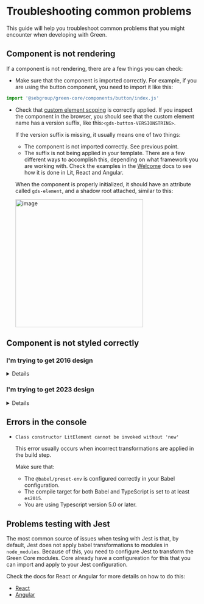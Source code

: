 
<Meta title="Guides/Troubleshooting" />

# Troubleshooting common problems

This guide will help you troubleshoot common problems that you might encounter when developing with Green.

## Component is not rendering

If a component is not rendering, there are a few things you can check:

- Make sure that the component is imported correctly. For example, if you are using the button component, you need
  to import it like this:

```ts
import '@sebgroup/green-core/components/button/index.js'
```

- Check that [custom element scoping](https://storybook.seb.io/latest/core/?path=/docs/concepts-scoping--docs) is
  correctly applied. If you inspect the component in the browser, you should see that the custom element name has a
  version suffix, like this:`<gds-button-VERSIONSTRING>`.

  If the version suffix is missing, it usually means one of two things:

  - The component is not imported correctly. See previous point.
  - The suffix is not being applied in your template. There are a few different ways to accomplish this, depending on
    what framework you are working with. Check the examples in the [Welcome](https://storybook.seb.io/latest/core/?path=/docs/welcome--docs)
    docs to see how it is done in Lit, React and Angular.

  When the component is properly initialized, it should have an attribute called `gds-element`, and a shadow root
  attached, similar to this:

  <img
    width="335"
    alt="image"
    src="https://github.com/user-attachments/assets/5918f952-4713-4ee8-a298-2ae9b71c45fa"
  />

## Component is not styled correctly

### I'm trying to get 2016 design

<details>
First, check that you have loaded and registered Transistional Styles accoring to the examples in the [Welcome](https://storybook.seb.io/latest/core/?path=/docs/welcome--docs) docs.

If you are still having issues, continue reading.

A common cause of styling issues with Green Core components is that [transitional styles](https://storybook.seb.io/latest/core/?path=/docs/concepts-transitional-styles--docs)
often rely on [Chlorophyll](https://storybook.seb.io/latest/chlorophyll) CSS variables being in scope.

When you already have the Chlorophyll CSS loaded on the page, this is usually not an issue, but if you try to use the components in isolation, you might run into this problem.

There are two ways to solve it:

- Make sure that the Chlorophyll CSS is loaded on the page. This can be done by importing SCSS or precompiled CSS from the `@sebgroup/chlorophyll` package.
- Use the `<gds-theme>` component. This component will automatically load the Chlorophyll CSS variables, and make sure that they are in scope.

  You can use the `<gds-theme>` component like this:

```ts
// Import the theme component
import '@sebgroup/green-core/components/theme/index.js'

// Import and register transitional styles for the theme component
// This is important, as it will make sure that the actual Chlorophyll CSS variables are loaded
import * as themeTransStyles from '@sebgroup/green-core/components/theme/theme.trans.styles.ts'
themeTransStyles.register()
```

Then use it in your template:

```html
<gds-theme>
  <!-- Green Core components here -->
</gds-theme>
```
</details>

### I'm trying to get 2023 design

<details>
The 2023 design is the default design for Green Core components, so if you are not seeing the correct styling, here are some things to check.

If all instances of the component should use 2023 design in your app, then check that Transitional Styles **are not** loaded for the component at all. If they are, they will override the 2023 styles with 2016 styles. In this case, you can simply remove the importing and registering of the transitional styles. This way, the component will simply use it's built-in default 2023 styles.

If some instances still need to have 2016 style, the situation is somewhat different. In this case, you need to keep the transitional styles, but you can use the `<gds-theme>` component to override the transitional styles for specific components.

```html
<gds-theme design-version="2023">
  <!-- Green Core components here will use 2023, even if they have transitional styles loaded -->
</gds-theme>
```

#### It's still not working...
If it's an older component, it could be that it doesn't have the 2023 design yet.
In this case, since the component may need to be updated or a new one written, reach out to the Green Core team for help.

Also, all of the information here only applies to components from the `@sebgroup/green-core` package. If you are using components from the Angular or React package that still only use Chlorophyll styling, this does not apply.
</details>

## Errors in the console

- `Class constructor LitElement cannot be invoked without 'new'`

  This error usually occurs when incorrect transformations are applied in the build step.

  Make sure that:

  - The `@babel/preset-env` is configured correctly in your Babel configuration.
  - The compile target for both Babel and TypeScript is set to at least `es2015`.
  - You are using Typescript version 5.0 or later.

## Problems testing with Jest

The most common source of issues when tesing with Jest is that, by default, Jest does not apply babel transformations to modules in `node_modules`.
Because of this, you need to configure Jest to transform the Green Core modules. Core already have a configureation for this that you can import
and apply to your Jest configuration.

Check the docs for React or Angular for more details on how to do this:

- [React](https://storybook.seb.io/latest/react/?path=/docs/testing--docs)
- [Angular](https://storybook.seb.io/latest/angular/?path=/docs/testing--docs)
